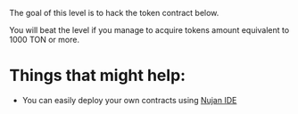 The goal of this level is to hack the token contract below.

You will beat the level if you manage to acquire tokens amount equivalent to 1000 TON or more.

# Things that might help:

- You can easily deploy your own contracts using [Nujan IDE](https://ide.nujan.io/)
